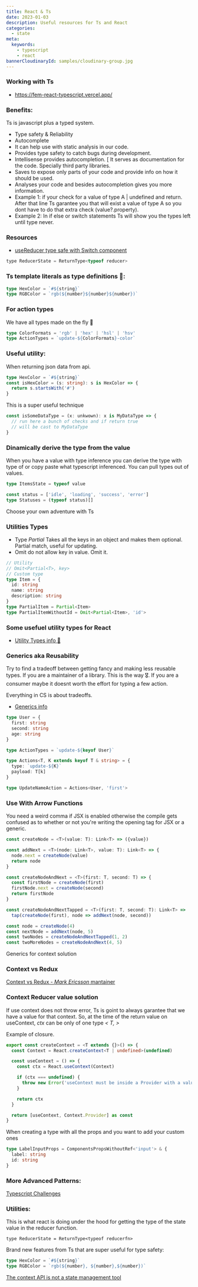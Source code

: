 ```yaml
---
title: React & Ts
date: 2023-01-03
description: Useful resources for Ts and React
categories:
  - state
meta:
  keywords:
    - typescript
    - react
bannerCloudinaryId: samples/cloudinary-group.jpg
---
```


### Working with Ts

- https://fem-react-typescript.vercel.app/

### Benefits:

Ts is javascript plus a typed system.

- Type safety & Reliability
- Autocomplete
- It can help use with static analysis in our code.
- Provides type safety to catch bugs during development.
- Intellisense provides autocompletion. [ It serves as documentation for the
  code. Specially third party libraries.
- Saves to expose only parts of your code and provide info on how it should be
  used.
- Analyses your code and besides autocompletion gives you more information.
- Example 1: if your check for a value of type A | undefined and return. After
  that line Ts garantee you that will exist a value of type A so you dont have
  to do that extra check (value?.property).
- Example 2: In if else or switch statements Ts will show you the types left
  until type never.

### Resources

- [useReducer type safe with Switch component](https://codesandbox.io/s/bold-edison-rw66op?file=/src/App.tsx:352-363)

```jsx
type ReducerState = ReturnType<typeof reducer>
```

### Ts template literals as type definitions 🤯:

```ts
type HexColor = `#${string}`
type RGBColor = `rgb(${number}${number}${number})`
```

### For action types

We have all types made on the fly 🚀

```ts
type ColorFormats = 'rgb' | 'hex' | 'hsl' | 'hsv'
type ActionTypes = `update-${ColorFormats}-color`
```

### Useful utility:

When returning json data from api.

```ts
type HexColor = `#${string}`
const isHexColor = (s: string): s is HexColor => {
  return s.startsWith('#')
}
```

This is a super useful technique

```ts
const isSomeDataType = (x: unkwown): x is MyDataType => {
  // run here a bunch of checks and if return true
  // will be cast to MyDataType
}
```

### Dinamically derive the type from the value

When you have a value with type inference you can derive the type with type of
or copy paste what typescript inferenced. You can pull types out of values.

```ts
type ItemsState = typeof value
```

```ts
const status = ['idle', 'loading', 'success', 'error']
type Statuses = (typeof status)[]
```

Choose your own adventure with Ts

### Utilities Types

- Type _Partial_ Takes all the keys in an object and makes them optional.
  Partial match, useful for updating.
- Omit do not allow key in value. Omit it.

```ts
// Utility
// Omit<Partial<T>, key>
// Custom type
type Item = {
  id: string
  name: string
  description: string
}
type PartialItem = Partial<Item>
type PartialItemWithoutId = Omit<Partial<Item>, 'id'>
```

### Some usefuel utility types for React

- [Utility Types info 🔨](https://fem-react-typescript.vercel.app/Utility%20types.md)

### Generics aka Reusability

Try to find a tradeoff between getting fancy and making less reusable types. If
you are a maintainer of a library. This is the way 🎖. If you are a consumer
maybe it doesnt worth the effort for typing a few action.

Everything in CS is about tradeoffs.

- [Generics info](https://fem-react-typescript.vercel.app/Generics.md)

```ts
type User = {
  first: string
  second: string
  age: string
}

type ActionTypes = `update-${keyof User}`

type Actions<T, K extends keyof T & string> = {
  type: `update-${K}`
  payload: T[k]
}

type UpdateNameAction = Actions<User, 'first'>
```

### Use With Arrow Functions

You need a weird comma if JSX is enabled otherwise the compile gets confused as
to whether or not you're writing the opening tag for JSX or a generic.

```ts
const createNode = <T>(value: T): Link<T> => ({value})

const addNext = <T>(node: Link<T>, value: T): Link<T> => {
  node.next = createNode(value)
  return node
}

const createNodeAndNext = <T>(first: T, second: T) => {
  const firstNode = createNode(first)
  firstNode.next = createNode(second)
  return firstNode
}

const createNodeAndNextTapped = <T>(first: T, second: T): Link<T> =>
  tap(createNode(first), node => addNext(node, second))

const node = createNode(4)
const nextNode = addNext(node, 5)
const twoNodes = createNodeAndNextTapped(1, 2)
const twoMoreNodes = createNodeAndNext(4, 5)
```

Generics for context solution

### Context vs Redux

[Context vs Redux - _Mark Ericsson_ mantainer](https://blog.isquaredsoftware.com/2021/01/context-redux-differences/)

### Context Reducer value solution

If use context does not throw error, Ts is goint to always garantee that we have
a value for that context. So, at the time of the return value on useContext,
_ctx_ can be only of one type _< T, >_

Example of closure.

```ts
export const createContext = <T extends {}>() => {
  const Context = React.createContext<T | undefined>(undefined)

  const useContext = () => {
    const ctx = React.useContext(Context)

    if (ctx === undefined) {
      throw new Error('useContext must be inside a Provider with a value.')
    }

    return ctx
  }

  return [useContext, Context.Provider] as const
}
```

When creating a type with all the props and you want to add your custom ones

```ts
type LabelInputProps = ComponentsPropsWithoutRef<'input'> & {
  label: string
  id: string
}
```

### More Advanced Patterns:

[Typescript Challenges](https://ghaiklor.github.io/type-challenges-solutions/en/)

### Utilities:

This is what react is doing under the hood for getting the type of the state
value in the reducer function.

```tsx
type ReducerState = ReturnType<typeof reducerfn>
```

Brand new features from Ts that are super useful for type safety:

```ts
type HexColor = `#${string}`
type RGBColor = `rgb(${number}, ${number},${number})`
```

[The context API is not a state management tool](https://blog.isquaredsoftware.com/2021/01/context-redux-differences/)
